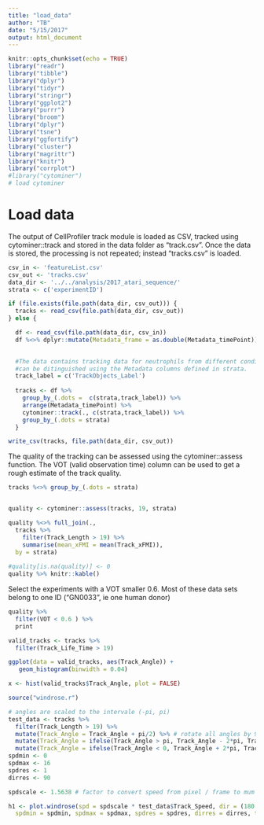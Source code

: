 ```yaml
---
title: "load_data"
author: "TB"
date: "5/15/2017"
output: html_document
---
```


```r
knitr::opts_chunk$set(echo = TRUE)
library("readr")
library("tibble")
library("dplyr")
library("tidyr")
library("stringr")
library("ggplot2")
library("purrr")
library("broom")
library("dplyr")
library("tsne")
library("ggfortify")
library("cluster")
library("magrittr")
library("knitr")
library("corrplot")
#library("cytominer")
# load cytominer 

```

# Load data 
The output of CellProfiler track module is loaded as CSV, tracked using cytominer::track and 
stored in the data folder as "track.csv". Once the data is stored, the processing is not repeated;
instead "tracks.csv" is loaded. 
```r
csv_in <- 'featureList.csv'
csv_out <- 'tracks.csv'
data_dir <- '../../analysis/2017_atari_sequence/'
strata <- c('experimentID')

if (file.exists(file.path(data_dir, csv_out))) {
  tracks <- read_csv(file.path(data_dir, csv_out))
} else {

  df <- read_csv(file.path(data_dir, csv_in))
  df %<>% dplyr::mutate(Metadata_frame = as.double(Metadata_timePoint)) 
  

  #The data contains tracking data for neutrophils from different conditions. The datasets 
  #can be ditinguished using the Metadata columns defined in strata. 
  track_label = c('TrackObjects_Label')
  
  tracks <- df %>% 
    group_by_(.dots =  c(strata,track_label)) %>%
    arrange(Metadata_timePoint) %>%
    cytominer::track(., c(strata,track_label)) %>%
    group_by_(.dots = strata) 
  }
```


```r
write_csv(tracks, file.path(data_dir, csv_out))
```

The quality of the tracking can be assessed using the cytominer::assess function. 
The VOT (valid observation time) column can be used to get a rough estimate of the 
track quality. 
```r
tracks %<>% group_by_(.dots = strata)


quality <- cytominer::assess(tracks, 19, strata)

quality %<>% full_join(., 
  tracks %>% 
    filter(Track_Length > 19) %>%
    summarise(mean_xFMI = mean(Track_xFMI)), 
  by = strata)
  
#quality[is.na(quality)] <- 0
quality %>% knitr::kable()
```
Select the experiments with a VOT smaller 0.6. Most of these data sets belong to one ID ("GN0033", ie one human donor)
```r
quality %>% 
  filter(VOT < 0.6 ) %>% 
  print

```


```r
valid_tracks <- tracks %>%
  filter(Track_Life_Time > 19)

ggplot(data = valid_tracks, aes(Track_Angle)) +
   geom_histogram(binwidth = 0.04)

x <- hist(valid_tracks$Track_Angle, plot = FALSE)

```

```r

source("windrose.r")

# angles are scaled to the intervale (-pi, pi)
test_data <- tracks %>%
  filter(Track_Length > 19) %>%
  mutate(Track_Angle = Track_Angle + pi/2) %>% # rotate all angles by 90 degree or pi/2
  mutate(Track_Angle = ifelse(Track_Angle > pi, Track_Angle - 2*pi, Track_Angle) ) %>%
  mutate(Track_Angle = ifelse(Track_Angle < 0, Track_Angle + 2*pi, Track_Angle) )
spdmin <- 0
spdmax <- 16
spdres <- 1
dirres <- 90

spdscale <- 1.5638 # factor to convert speed from pixel / frame to mum / min

h1 <- plot.windrose(spd = spdscale * test_data$Track_Speed, dir = (180 * (test_data$Track_Angle) / pi), 
  spdmin = spdmin, spdmax = spdmax, spdres = spdres, dirres = dirres, title_name = "Migration distribution CP17, all doses")


```
